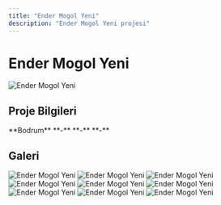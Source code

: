 ```yaml
---
title: "Ender Mogol Yeni"
description: "Ender Mogol Yeni projesi"
---
```


# Ender Mogol Yeni

<Frame>
  <img src="https://res.cloudinary.com/dcc07g3za/image/upload/v1758148078/1-3.jpg" alt="Ender Mogol Yeni" />
</Frame>

## Proje Bilgileri

<CardGroup cols={2}>
  <Card title="Konum" icon="location-dot">
    **Bodrum**
  </Card>
  <Card title="Yıl" icon="calendar">
    **-**
  </Card>
  <Card title="Tip" icon="building">
    **-**
  </Card>
  <Card title="Durum" icon="check">
    **-**
  </Card>
</CardGroup>

## Galeri

<CardGroup cols={3}>
  <Card>
    <Frame>
      <img src="https://res.cloudinary.com/dcc07g3za/image/upload/v1758148078/1-3.jpg" alt="Ender Mogol Yeni" />
    </Frame>
  </Card>
  <Card>
    <Frame>
      <img src="https://res.cloudinary.com/dcc07g3za/image/upload/v1758148079/1-7.jpg" alt="Ender Mogol Yeni" />
    </Frame>
  </Card>
  <Card>
    <Frame>
      <img src="https://res.cloudinary.com/dcc07g3za/image/upload/v1758148080/1-6.jpg" alt="Ender Mogol Yeni" />
    </Frame>
  </Card>
  <Card>
    <Frame>
      <img src="https://res.cloudinary.com/dcc07g3za/image/upload/v1758148081/1-8.jpg" alt="Ender Mogol Yeni" />
    </Frame>
  </Card>
  <Card>
    <Frame>
      <img src="https://res.cloudinary.com/dcc07g3za/image/upload/v1758148082/1-5.jpg" alt="Ender Mogol Yeni" />
    </Frame>
  </Card>
  <Card>
    <Frame>
      <img src="https://res.cloudinary.com/dcc07g3za/image/upload/v1758148083/1-4.jpg" alt="Ender Mogol Yeni" />
    </Frame>
  </Card>
  <Card>
    <Frame>
      <img src="https://res.cloudinary.com/dcc07g3za/image/upload/v1758148085/1-9.jpg" alt="Ender Mogol Yeni" />
    </Frame>
  </Card>
  <Card>
    <Frame>
      <img src="https://res.cloudinary.com/dcc07g3za/image/upload/v1758148086/1-1.jpg" alt="Ender Mogol Yeni" />
    </Frame>
  </Card>
  <Card>
    <Frame>
      <img src="https://res.cloudinary.com/dcc07g3za/image/upload/v1758148087/1-2.jpg" alt="Ender Mogol Yeni" />
    </Frame>
  </Card>
</CardGroup>
